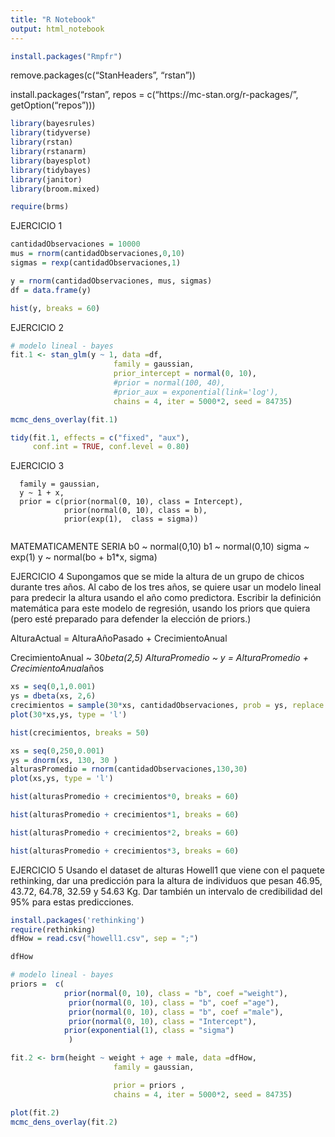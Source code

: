 ```yaml
---
title: "R Notebook"
output: html_notebook
---
```

```r
install.packages("Rmpfr")
```
remove.packages(c("StanHeaders", "rstan"))

install.packages("rstan", repos = c("https://mc-stan.org/r-packages/", getOption("repos")))



```r
library(bayesrules)
library(tidyverse)
library(rstan)
library(rstanarm)
library(bayesplot)
library(tidybayes)
library(janitor)
library(broom.mixed)

require(brms)
```
EJERCICIO 1
```r
cantidadObservaciones = 10000
mus = rnorm(cantidadObservaciones,0,10)
sigmas = rexp(cantidadObservaciones,1)

y = rnorm(cantidadObservaciones, mus, sigmas)
df = data.frame(y)
```

```r
hist(y, breaks = 60)
```
EJERCICIO 2
```r
# modelo lineal - bayes
fit.1 <- stan_glm(y ~ 1, data =df,
                       family = gaussian,
                       prior_intercept = normal(0, 10),
                       #prior = normal(100, 40), 
                       #prior_aux = exponential(link='log'),
                       chains = 4, iter = 5000*2, seed = 84735)

```
```r

mcmc_dens_overlay(fit.1)

tidy(fit.1, effects = c("fixed", "aux"),
     conf.int = TRUE, conf.level = 0.80)

```

EJERCICIO 3

      family = gaussian, 
      y ~ 1 + x,
      prior = c(prior(normal(0, 10), class = Intercept),
                prior(normal(0, 10), class = b),
                prior(exp(1),  class = sigma))
                
MATEMATICAMENTE SERIA
b0 ~ normal(0,10)
b1 ~ normal(0,10)
sigma ~ exp(1)
y ~ normal(bo + b1*x, sigma)

EJERCICIO 4
Supongamos que se mide la altura de un grupo de chicos durante tres años. Al cabo de los tres años, se quiere usar un modelo lineal para predecir la altura usando el año como predictora. Escribir la definición matemática para este modelo de regresión, usando los priors que quiera (pero esté preparado para defender la elección de priors.)

AlturaActual = AlturaAñoPasado + CrecimientoAnual

CrecimientoAnual ~ 30*beta(2,5)
AlturaPromedio ~ 
y = AlturaPromedio + CrecimientoAnual*años

```r
xs = seq(0,1,0.001)
ys = dbeta(xs, 2,6)
crecimientos = sample(30*xs, cantidadObservaciones, prob = ys, replace = T)
plot(30*xs,ys, type = 'l')
```
```r
hist(crecimientos, breaks = 50)
```

```r

xs = seq(0,250,0.001)
ys = dnorm(xs, 130, 30 )
alturasPromedio = rnorm(cantidadObservaciones,130,30)
plot(xs,ys, type = 'l')
```


```r
hist(alturasPromedio + crecimientos*0, breaks = 60)
```
```r
hist(alturasPromedio + crecimientos*1, breaks = 60)
```
```r
hist(alturasPromedio + crecimientos*2, breaks = 60)
```

```r
hist(alturasPromedio + crecimientos*3, breaks = 60)
```

EJERCICIO 5
Usando el dataset de alturas Howell1 que viene con el paquete rethinking, dar una predicción para la altura de individuos que pesan 46.95, 43.72, 64.78, 32.59 y 54.63 Kg. Dar también un intervalo de credibilidad del 95% para estas predicciones.

```r
install.packages('rethinking')
require(rethinking)
dfHow = read.csv("howell1.csv", sep = ";")
```
```r
dfHow
```

```r
# modelo lineal - bayes
priors =  c( 
            prior(normal(0, 10), class = "b", coef ="weight"),
             prior(normal(0, 10), class = "b", coef ="age"),
             prior(normal(0, 10), class = "b", coef ="male"),
             prior(normal(0, 10), class = "Intercept"),
            prior(exponential(1), class = "sigma")
             )

fit.2 <- brm(height ~ weight + age + male, data =dfHow,
                       family = gaussian,

                       prior = priors ,
                       chains = 4, iter = 5000*2, seed = 84735)

```



```r
plot(fit.2)
mcmc_dens_overlay(fit.2)

```

